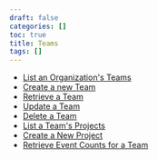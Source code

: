 ```yaml
---
draft: false
categories: []
toc: true
title: Teams
tags: []
---
```


- [List an Organization&#39;s Teams](/api/teams/get-organization-teams/)
- [Create a new Team](/api/teams/post-organization-teams/)
- [Retrieve a Team](/api/teams/get-team-details/)
- [Update a Team](/api/teams/put-team-details/)
- [Delete a Team](/api/teams/delete-team-details/)
- [List a Team&#39;s Projects](/api/teams/get-team-projects/)
- [Create a New Project](/api/teams/post-team-projects/)
- [Retrieve Event Counts for a Team](/api/teams/get-team-stats/)
